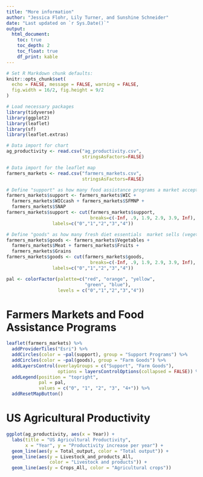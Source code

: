 ```yaml
---
title: "More information"
author: "Jessica Flohr, Lily Turner, and Sunshine Schneider"
date: "Last updated on `r Sys.Date()`"
output:
  html_document:
    toc: true
    toc_depth: 2
    toc_float: true
    df_print: kable
---
```


```r
# Set R Markdown chunk defaults:
knitr::opts_chunk$set(
  echo = FALSE, message = FALSE, warning = FALSE, 
  fig.width = 16/2, fig.height = 9/2
)
```

<!--
Comments in HTML are like this! 
-->

```r
# Load necessary packages
library(tidyverse)
library(ggplot2)
library(leaflet)
library(sf)
library(leaflet.extras)

# Data import for chart
ag_productivity <- read.csv("ag_productivity.csv",
                            stringsAsFactors=FALSE)

# Data import for the leaflet map
farmers_markets <- read.csv("farmers_markets.csv",
                            stringsAsFactors=FALSE)

# Define "support" as how many food assistance programs a market accepts as payment
farmers_markets$support <- farmers_markets$WIC +
  farmers_markets$WICcash + farmers_markets$SFMNP +
  farmers_markets$SNAP
farmers_markets$support <- cut(farmers_markets$support, 
                               breaks=c(-Inf, .9, 1.9, 2.9, 3.9, Inf), 
                 labels=c("0","1","2","3","4"))

# Define "goods" as how many fresh diet essentials  market sells (vegetables, meat, fruits, and grains)
farmers_markets$goods <- farmers_markets$Vegetables +
  farmers_markets$Meat + farmers_markets$Fruits +
  farmers_markets$Grains
farmers_markets$goods <- cut(farmers_markets$goods, 
                               breaks=c(-Inf, .9, 1.9, 2.9, 3.9, Inf), 
                 labels=c("0","1","2","3","4"))

pal <- colorFactor(palette=c("red", "orange", "yellow",
                             "green", "blue"),
                   levels = c("0","1","2","3","4"))

```

# Farmers Markets and Food Assistance Programs

```r
leaflet(farmers_markets) %>% 
  addProviderTiles("Esri") %>% 
  addCircles(color = ~pal(support), group = "Support Programs") %>%
  addCircles(color = ~pal(goods), group = "Farm Goods") %>%
  addLayersControl(overlayGroups = c("Support", "Farm Goods"),
                   options = layersControlOptions(collapsed = FALSE)) %>%
  addLegend(position = "topright",
            pal = pal,
            values = c("0", "1", "2", "3", "4+")) %>%
  addResetMapButton()
```

# US Agricultural Productivity

```r
ggplot(ag_productivity, aes(x = Year)) +
  labs(title = "US Agricultural Productivity", 
       x = "Year", y = "Productivity increase per year") +
  geom_line(aes(y = Total_output, color = "Total output")) +
  geom_line(aes(y = Livestock_and_products_All, 
                color = "Livestock and products")) +
  geom_line(aes(y = Crops_All, color = "Agricultural crops"))

```
